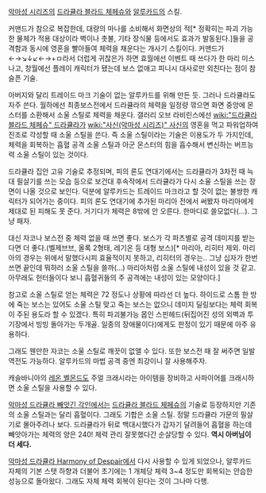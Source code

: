 [[악마성 시리즈]]의 [[드라큘라 블라드 체페슈]]와 [[아드리안 파렌하이츠 체페슈|알루카드]]의 스킬.

커맨드가 참으로 복잡한데, 대량의 마나를 소비해서 화면상의 적[* 정확히는 파괴 가능한 물체가 적용 대상이라 벽이나 촛불, 기타 장식물 등에서도 효과가 발동된다.]들을 공격함과 동시에 영혼을 빨아들여 체력을 채운다는 개사기 스킬이다. 커맨드가 ←→↘↓↙←→+ㅁ라서 더럽게 귀찮은가 하면 효월에선 이벤트 때 쓰다가 한 마리 미스 나고, 창월에선 플레이 캐릭터가 됐는데 보스 없애고 피니시 대사로만 외친다는 점이 참 슬픈 기술.

아버지와 달리 트레이드 마크 기술이 없는 알루카드를 위해 만든 듯. 그러나 드라큘라도 자주 쓴다. 월하에선 최종보스전에서 드라큘라의 체력을 일정량 깎으면 화면 중앙에 몬스터를 소환해서 소울 스틸로 체력을 채운다. 갤러리 오브 라비린스에선 [[wiki:"드라큘라 블라드 체페슈" 드라큘라]]가 [[wiki:"사신(악마성 시리즈)" 사신]]의 영혼을 먹고 파워업하여 진조로 각성할 때 소울 스틸을 쓴다. 즉 소울 스틸이라는 기술은 이용도가 두 가지인데, 체력을 회복하는 흡혈 공격 소울 스틸과 아군 몬스터의 힘을 흡수해서 변신하는 버프능력 소울 스틸이 있는 것이다.

드라큘라 집안 고유 기술로 추정되며, 피의 론도 연대기에서는 드라큘라가 3차전 때 늑대 필살기를 쓰는 모습 등으로 보건대 후속작에서 드라큘라가 다시 소울 스틸을 쓰는 장면이 나올 것으로 보인다. 덕분에 알루카드는 트레이드 마크라고 할 것이 없는 불쌍한 캐릭터가 되어가는 중이다. 피의 론도 연대기에 추가된 마리아 전에서 써봤자 마리아에게 제대로 된 피해도 못 준다. 거기다가 체력은 8밖에 안 오른다. 한마디로 쓸모없다(…). 그냥 패자.

대신 자코나 보스전 중 체력 없을 때 쓰면 좋다. 보스가 각 파츠별로 공격 데미지를 받는다면 더 좋다.(벨제브브, 올록 2형태, 레기온 등 대형 보스)[* 마리아, 리히터 제외. 마리아의 경우는 위에서 말했다시피 효율적이지 못하고, 리히터의 경우는‥ 그냥 십자가 한번 쓰면 끝인데 뭐하러 소울 스틸을 쓸까(…) 마리아처럼 소울 스틸에 내성이 있을 것 같고. 아무래도 헌터들이다 보니 흡혈귀들의 주 공격에는 내성이 있는 모양이다.]

참고로 소울 스틸로 얻는 체력은 72 정도나 상황에 따라선 더 높다. 하이드로 스톰 한 방에 죽는 보스는 있어도 소울 스틸 맞고 죽는 보스는 없으니 데미지 딜링보다는 체력 회복이 주된 용도라 할 수 있겠다. 특히 파괴불가능 몹인 스핀헤드(뒤집어진 성의 외벽과 투기장에서 빙빙 돌아가는 두개골. 일종의 장애물이다)에게도 판정이 있기 때문에 아주 유용하다.

그래도 웬만한 자코는 소울 스틸로 깨끗이 없앨 수 있다. 또한 보스전 때 잘 써주면 일발역전도 가능하다. 알루카드의 마법 공격 중엔 최강이니 잘 사용해주자.

캐슬바니아의 [[레온 벨몬드]]도 주얼 크래시라는 아이템을 장비하고 사파이어를 크래시하면 소울 스틸을 사용할 수 있다.

[[악마성 드라큘라 빼앗긴 각인]]에서는 [[드라큘라 블라드 체페슈]]의 기술로 등장하지만 기존의 소울 스틸과는 달리 흡혈이다. 그래도 기합은 소울 스틸. 정말 드라큘라 가문의 필살기로 몰아주려나 보다. 드라큘라가 뒤로 백대시했다가 갑자기 달려들어 흡혈을 하는데 빼앗아가는 체력의 양은 240! 체력 관리 잘못했다간 순살당할 수 있다. '''역시 아버님이 더 세다.'''

[[악마성 드라큘라 Harmony of Despair]]에서 다시 사용할 수 있게 되었으나, 알루카드 자체의 기본 스탯 하향과 더불어 초기에는 1 개체당 체력 3~4 정도만 회복되는 안습한 성능으로 돌아왔다. 그래도 자체 체력 회복이 된다는 것이 그나마 다행.
